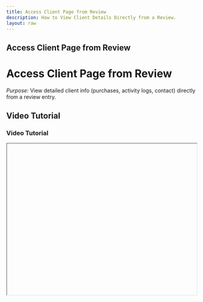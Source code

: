 ```yaml
---
title: Access Client Page from Review
description: How to View Client Details Directly from a Review.
layout: raw
---
```



<div className="mdx-content">

## Access Client Page from Review

<h1 className="text-3xl font-bold text-gray-900 mb-4">Access Client Page from Review</h1>  

*Purpose*: View detailed client info (purchases, activity logs, contact) directly from a review entry.

## Video Tutorial

<h3 className="text-xl font-medium text-gray-800 mb-2">Video Tutorial</h3>

<iframe
  width="100%"
  height="400"
  title="Access Client Info from Review Tutorial"
  allowFullScreen
  className="rounded-lg"
/>

---

## Steps:

<h2 className="text-2xl font-semibold text-gray-800 mt-8 mb-4">Step-by-step Instructions</h2>

❶ **Go to the "Review" section**  
Click on **"Review"** from the main sidebar to view all reviews.

❷ **Locate the Client's Review**  
Find the review associated with the client you want to explore.

❸ **Click the Client's Name**  
In the review row, click directly on the **client’s name**.

❹ **View Client Info Panel**  
A right-side panel will open showing detailed info such as:  
- **Client’s basic information**  
- **Activity logs**  
- **Purchased vouchers, memberships, and gift cards**  
- **Product purchase history**

❺ **Close the Panel**  
Click the **cancel (X) icon** at the top-right to close and return to the reviews page.

---

**Tip for First-Time Users**:  
Great for quickly checking a client’s loyalty, feedback history, or purchases while resolving reviews.

<div className="space-y-4 mt-6">

<div className="my-10 border-t border-gray-200" />

## More questions about this

<h3 className="text-xl font-semibold text-black mb-4 mt-10"> More questions about this?</h3>
</div>
<div className="space-y-4 mt-6">
  <details className="bg-white rounded-md p-4 border border-gray-300">
  <summary
    className="font-medium text-base text-gray-900"
    style={{
      backgroundColor: 'transparent',
      outline: 'none',
      cursor: 'pointer',
      userSelect: 'none',
      listStyle: 'none',
    }}
  >Will this work for old reviews?</summary>
   <p className="mt-2 text-sm text-gray-700">
      Yes, you can access client details from any review, old or new.
    </p>
  </details>

  <details className="bg-white rounded-md p-4 border border-gray-300">
  <summary
    className="font-medium text-base text-gray-900"
    style={{
      backgroundColor: 'transparent',
      outline: 'none',
      cursor: 'pointer',
      userSelect: 'none',
      listStyle: 'none',
    }}
  >Can I edit client details from this panel?</summary>
    <p className="mt-2 text-sm text-gray-700">
      No, the panel is view-only. To edit, go to the full Client Profile section.
    </p>
  </details>
</div>
</div>

---

<div className="space-y-4 mt-6">

<div className="my-10 border-t border-gray-200" />

<div className="mdx-content mt-10">

Was this article helpful?

<div style={{ display: 'flex', gap: '1rem' }}>
  <button style={{ padding: '0.5rem', borderRadius: '9999px', backgroundColor: '#f0f0f0' }}>
    <FaThumbsUp/>
  </button>
  <button style={{ padding: '0.5rem', borderRadius: '9999px', backgroundColor: '#f0f0f0' }}>
    <FaThumbsDown/>
  </button>
</div>
</div>

---
</div>
